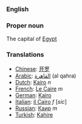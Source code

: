 ===English===

===Proper noun===

The capital of [[Egypt]]

===Translations===
*[[Chinese]]: [[开罗]]
*[[Arabic]]: [[القاهرة]] (al qahra)
*[[Dutch]]: [[Kairo]] ''n''
*[[French]]: [[Le Caire]] ''m''
*[[German]]: [[Kairo]]
*[[Italian]]: [[il Cairo]] ''f'' [''sic'']
*[[Russian]]: [[Каир]] ''m''
*[[Turkish]]: [[Kahire]]